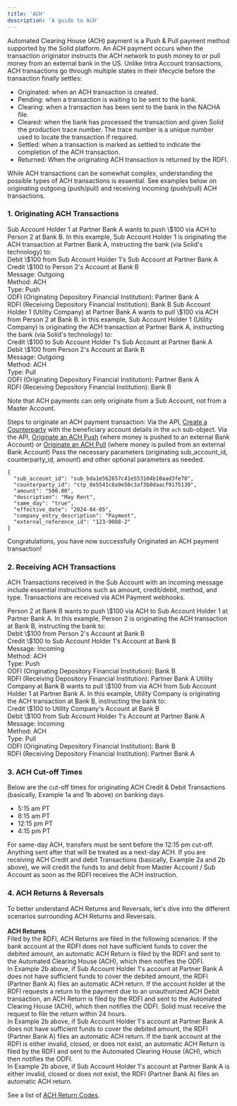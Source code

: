 ```yaml
---
title: 'ACH'
description: 'A guide to ACH'
---
```

Automated Clearing House (ACH) payment is a Push & Pull payment method supported by the Solid platform. An ACH payment occurs when the transaction originator instructs the ACH network to push money to or pull money from an external bank in the US. Unlike Intra Account transactions, ACH transactions go through multiple states in their lifecycle before the transaction finally settles:
- Originated: when an ACH transaction is created.
- Pending: when a transaction is waiting to be sent to the bank.
- Clearing: when a transaction has been sent to the bank in the NACHA file.
- Cleared: when the bank has processed the transaction and given Solid the production trace number. The trace number is a unique number used to locate the transaction if required.
- Settled: when a transaction is marked as settled to indicate the completion of the ACH transaction.
- Returned: When the originating ACH transaction is returned by the RDFI.

While ACH transactions can be somewhat complex, understanding the possible types of ACH transactions is essential. See examples below on originating outgoing (push/pull) and receiving incoming (push/pull) ACH transactions.

### 1. Originating ACH Transactions ###
<AccordionGroup>
  <Accordion title="Example 1a: Originate an ACH Push">
Sub Account Holder 1 at Partner Bank A wants to push \$100 via ACH to Person 2 at Bank B. In this example, Sub Account Holder 1 is originating the ACH transaction at Partner Bank A, instructing the bank (via Solid's technology) to:<br />
Debit \$100 from Sub Account Holder 1's Sub Account at Partner Bank A<br />
Credit \$100 to Person 2's Account at Bank B<br />
Message: Outgoing<br />
Method: ACH<br />
Type: Push<br />
ODFI (Originating Depository Financial Institution): Partner Bank A<br />
RDFI (Receiving Depository Financial Institution): Bank B
  </Accordion>
    <Accordion title="Example 1b: Originate an ACH Pull">
Sub Account Holder 1 (Utility Company) at Partner Bank A wants to pull \$100 via ACH from Person 2 at Bank B. In this example, Sub Account Holder 1 (Utility Company) is originating the ACH transaction at Partner Bank A, instructing the bank (via Solid's technology) to:<br />
Credit \$100 to Sub Account Holder 1's Sub Account at Partner Bank A<br />
Debit \$100 from Person 2's Account at Bank B<br />
Message: Outgoing<br />
Method: ACH<br />
Type: Pull<br />
ODFI (Originating Depository Financial Institution): Partner Bank A<br />
RDFI (Receiving Depository Financial Institution): Bank B<br />
  </Accordion>
</AccordionGroup>


<Tip>Note that ACH payments can only originate from a Sub Account, not from a Master Account.</Tip>

Steps to originate an ACH payment transaction:
<Steps>
  <Step title="Create Counterparty">
 Via the API, [Create a Counterparty](/v2/api-reference/counterparties/create-a-counterparty) with the beneficiary account details in the `ach` sub-object. 
  </Step>
  <Step title="Originate an ACH Payment Transaction">
 Via the API, [Originate an ACH Push](/v2/api-reference/transactions/originate-an-ach-push) (where money is pushed to an external Bank Account) or [Originate an ACH Pull](/v2/api-reference/transactions/originate-an-ach-pull) (where money is pulled from an external Bank Account)
  </Step>
  <Step title="Pass Parameters">
 Pass the necessary parameters (originating sub_account_id, counterparty_id, amount) and other optional parameters as needed.
```
{
  "sub_account_id": "sub_bda1e562657c41e553104b10aad3fe70",
  "counterparty_id": "ctp_8e5541c8a9e50c3af3b0daacf9175130",
  "amount": "500.00",
  "description": "May Rent",
  "same_day": "true",
  "effective_date": "2024-04-05",
  "company_entry_description": "Payment",
  "external_reference_id": "123-9088-2"
}
```
  </Step>
</Steps>

<Check>Congratulations, you have now successfully Originated an ACH payment transaction!</Check>

### 2. Receiving ACH Transactions ###
ACH Transactions received in the Sub Account with an incoming message include essential instructions such as amount, credit/debit, method, and type. Transactions are received via ACH Payment webhooks.

<AccordionGroup>
  <Accordion title="Example 2a: Receiving an ACH Push">
Person 2 at Bank B wants to push \$100 via ACH to Sub Account Holder 1 at Partner Bank A. In this example, Person 2 is originating the ACH transaction at Bank B, instructing the bank to:<br />
Debit \$100 from Person 2's Account at Bank B<br />
Credit \$100 to Sub Account Holder 1's Account at Bank B<br />
Message: Incoming<br />
Method: ACH<br />
Type: Push<br />
ODFI (Originating Depository Financial Institution): Bank B<br />
RDFI (Receiving Depository Financial Institution): Partner Bank A
  </Accordion>
 <Accordion title="Example 2b: Receiving an ACH Pull">
Utility Company at Bank B wants to pull \$100 from via ACH from Sub Account Holder 1 at Partner Bank A. In this example, Utility Company is originating the ACH transaction at Bank B, instructing the bank to:<br />
Credit \$100 to Utility Company's Account at Bank B<br />
Debit \$100 from Sub Account Holder 1's Account at Partner Bank A<br />
Message: Incoming<br />
Method: ACH<br />
Type: Pull<br />
ODFI (Originating Depository Financial Institution): Bank B<br />
RDFI (Receiving Depository Financial Institution): Partner Bank A<br />
  </Accordion>
</AccordionGroup>

### 3. ACH Cut-off Times ###
Below are the cut-off times for originating ACH Credit & Debit Transactions (basically, Example 1a and 1b above) on banking days.
- 5:15 am PT
- 8:15 am PT
- 12:15 pm PT
- 4:15 pm PT

<Note>For same-day ACH, transfers must be sent before the 12:15 pm cut-off. Anything sent after that will be treated as a next-day ACH.
If you are receiving ACH Credit and debit Transactions (basically, Example 2a and 2b above), we will credit the funds to and debit from Master Account / Sub Account as soon as the RDFI receives the ACH instruction.</Note>

### 4. ACH Returns & Reversals ###
To better understand ACH Returns and Reversals, let's dive into the different scenarios surrounding ACH Returns and Reversals.<br /><br />
**ACH Returns**<br />
Filed by the RDFI, ACH Returns are filed in the following scenarios:
<AccordionGroup>
  <Accordion title="1. Not Sufficient Funds (NSF)">
If the bank account at the RDFI does not have sufficient funds to cover the debited amount, an automatic ACH Return is filed by the RDFI and sent to the Automated Clearing House (ACH), which then notifies the ODFI.<br />
In Example 2b above, if Sub Account Holder 1's account at Partner Bank A does not have sufficient funds to cover the debited amount, the RDFI (Partner Bank A) files an automatic ACH return.
 </Accordion>
 <Accordion title="2. Unauthorized Transaction">
If the account holder at the RDFI requests a return to the payment due to an unauthorized ACH Debit transaction, an ACH Return is filed by the RDFI and sent to the Automated Clearing House (ACH), which then notifies the ODFI. Solid must receive the request to file the return within 24 hours.<br />
In Example 2b above, if Sub Account Holder 1's account at Partner Bank A does not have sufficient funds to cover the debited amount, the RDFI (Partner Bank A) files an automatic ACH return.
  </Accordion>
  <Accordion title="3. Incorrect Account">
If the bank account at the RDFI is either invalid, closed, or does not exist, an automatic ACH Return is filed by the RDFI and sent to the Automated Clearing House (ACH), which then notifies the ODFI.<br />
In Example 2b above, if Sub Account Holder 1's account at Partner Bank A is either invalid, closed or does not exist, the RDFI (Partner Bank A) files an automatic ACH return.
  </Accordion>
</AccordionGroup>

See a list of [ACH Return Codes](https://uploads-ssl.webflow.com/66633a8deaa98cd86b9f0eb3/66980f78467135c36869e194_ACH-Return-Codes.pdf).
